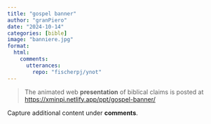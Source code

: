 ```yaml
---
title: "gospel banner"
author: "granPiero"
date: "2024-10-14"
categories: [bible]
image: "banniere.jpg"
format: 
  html:
    comments:
      utterances: 
        repo: "fischerpj/ynot"
---
```


> The animated web **presentation** of biblical claims is posted at [https://xminpi.netlify.app/ppt/gospel-banner/](https://xminpi.netlify.app/ppt/gospel-banner/#/levangile-est-la-puissance-de-dieu)

Capture additional content under **comments**.
